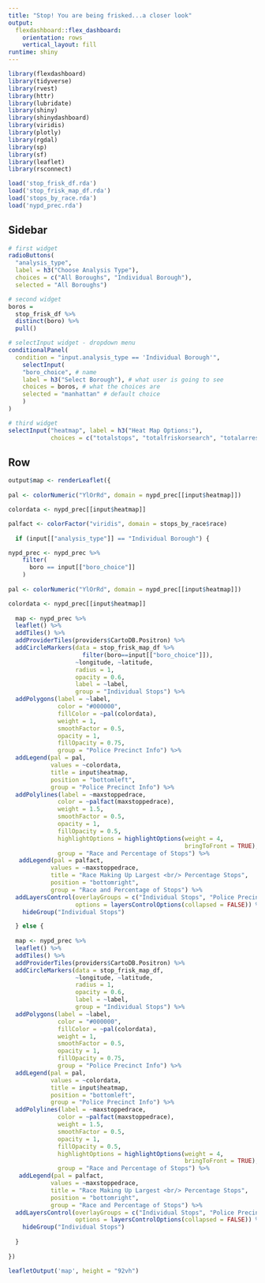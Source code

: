```yaml
---
title: "Stop! You are being frisked...a closer look"
output: 
  flexdashboard::flex_dashboard:
    orientation: rows
    vertical_layout: fill
runtime: shiny
---
```


```r
library(flexdashboard)
library(tidyverse)
library(rvest)
library(httr)
library(lubridate)
library(shiny)
library(shinydashboard)
library(viridis)
library(plotly)
library(rgdal)
library(sp)
library(sf)
library(leaflet)
library(rsconnect)
```

```r
load('stop_frisk_df.rda')
load('stop_frisk_map_df.rda')
load('stops_by_race.rda')
load('nypd_prec.rda')
```

Sidebar {.sidebar}
-----------------------------------------------------------------------

```r
# first widget
radioButtons(
  "analysis_type", 
  label = h3("Choose Analysis Type"),
  choices = c("All Boroughs", "Individual Borough"), 
  selected = "All Boroughs")

# second widget
boros = 
  stop_frisk_df %>% 
  distinct(boro) %>% 
  pull() 

# selectInput widget - dropdown menu
conditionalPanel(
  condition = "input.analysis_type == 'Individual Borough'",
    selectInput(
    "boro_choice", # name
    label = h3("Select Borough"), # what user is going to see
    choices = boros, # what the choices are
    selected = "manhattan" # default choice
    )
)

# third widget
selectInput("heatmap", label = h3("Heat Map Options:"),
            choices = c("totalstops", "totalfriskorsearch", "totalarrests"))
```

Row 
-----------------------------------------------------------------------

```r
output$map <- renderLeaflet({
  
pal <- colorNumeric("YlOrRd", domain = nypd_prec[[input$heatmap]])

colordata <- nypd_prec[[input$heatmap]]

palfact <- colorFactor("viridis", domain = stops_by_race$race)
    
  if (input[["analysis_type"]] == "Individual Borough") {

nypd_prec <- nypd_prec %>% 
    filter(
      boro == input[["boro_choice"]]
    )
    
pal <- colorNumeric("YlOrRd", domain = nypd_prec[[input$heatmap]])

colordata <- nypd_prec[[input$heatmap]]
    
  map <- nypd_prec %>% 
  leaflet() %>% 
  addTiles() %>% 
  addProviderTiles(providers$CartoDB.Positron) %>% 
  addCircleMarkers(data = stop_frisk_map_df %>% 
                     filter(boro==input[["boro_choice"]]),
                   ~longitude, ~latitude,
                   radius = 1,
                   opacity = 0.6,
                   label = ~label,
                   group = "Individual Stops") %>% 
  addPolygons(label = ~label,
              color = "#000000",
              fillColor = ~pal(colordata),
              weight = 1,
              smoothFactor = 0.5,
              opacity = 1,
              fillOpacity = 0.75,
              group = "Police Precinct Info") %>% 
  addLegend(pal = pal,
            values = ~colordata,
            title = input$heatmap,
            position = "bottomleft",
            group = "Police Precinct Info") %>% 
  addPolylines(label = ~maxstoppedrace,
              color = ~palfact(maxstoppedrace),
              weight = 1.5,
              smoothFactor = 0.5,
              opacity = 1,
              fillOpacity = 0.5,
              highlightOptions = highlightOptions(weight = 4,
                                                  bringToFront = TRUE),
              group = "Race and Percentage of Stops") %>% 
   addLegend(pal = palfact,
            values = ~maxstoppedrace,
            title = "Race Making Up Largest <br/> Percentage Stops",
            position = "bottomright",
            group = "Race and Percentage of Stops") %>% 
  addLayersControl(overlayGroups = c("Individual Stops", "Police Precinct Info", "Race and Percentage of Stops"),
                   options = layersControlOptions(collapsed = FALSE)) %>% 
    hideGroup("Individual Stops")

  } else {
    
  map <- nypd_prec %>% 
  leaflet() %>% 
  addTiles() %>% 
  addProviderTiles(providers$CartoDB.Positron) %>% 
  addCircleMarkers(data = stop_frisk_map_df,
                   ~longitude, ~latitude,
                   radius = 1,
                   opacity = 0.6,
                   label = ~label,
                   group = "Individual Stops") %>% 
  addPolygons(label = ~label,
              color = "#000000",
              fillColor = ~pal(colordata),
              weight = 1,
              smoothFactor = 0.5,
              opacity = 1,
              fillOpacity = 0.75,
              group = "Police Precinct Info") %>% 
  addLegend(pal = pal,
            values = ~colordata,
            title = input$heatmap,
            position = "bottomleft",
            group = "Police Precinct Info") %>% 
  addPolylines(label = ~maxstoppedrace,
              color = ~palfact(maxstoppedrace),
              weight = 1.5,
              smoothFactor = 0.5,
              opacity = 1,
              fillOpacity = 0.5,
              highlightOptions = highlightOptions(weight = 4,
                                                  bringToFront = TRUE),
              group = "Race and Percentage of Stops") %>% 
   addLegend(pal = palfact,
            values = ~maxstoppedrace,
            title = "Race Making Up Largest <br/> Percentage Stops",
            position = "bottomright",
            group = "Race and Percentage of Stops") %>% 
  addLayersControl(overlayGroups = c("Individual Stops", "Police Precinct Info", "Race and Percentage of Stops"),
                   options = layersControlOptions(collapsed = FALSE)) %>% 
    hideGroup("Individual Stops")
  
  }
  
})

leafletOutput('map', height = "92vh")
```


